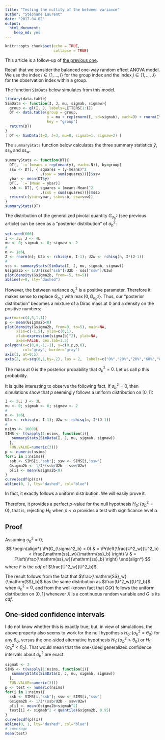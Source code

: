 ```yaml
---
title: "Testing the nullity of the between variance"
author: "Stéphane Laurent"
date: "2017-04-02"
output: 
  html_document: 
    keep_md: yes
---
```


```r
knitr::opts_chunk$set(echo = TRUE,
                      collapse = TRUE)
```

\newcommand{\SS}{\mathrm{SS}}
\newcommand{\ss}{\mathrm{ss}}

This article is a follow-up of [the previous one](http://stla.github.io/stlapblog/posts/GeneralizedCI_BAV1R.html).

Recall that we consider the balanced one-way random effect ANOVA model. 
We use the index $i\in\{1,\ldots,I\}$ for the group index and the index $j\in\{1,\ldots,J\}$ for the observation index within a group.

The function `SimData` below simulates from this model.

```r
library(data.table)
SimData <- function(I, J, mu, sigmab, sigmaw){
  group <- gl(I, J, labels=LETTERS[1:I])
  DT <- data.table(group = group, 
                   y = mu + rep(rnorm(I, sd=sigmab), each=J) + rnorm(I*J, sd=sigmaw),
                   key = "group")
  return(DT)
}
( DT <- SimData(I=2, J=3, mu=0, sigmab=1, sigmaw=2) )
```

The `summaryStats` function below calculates the three summary statistics $\bar y$, $\ss_b$ and $\ss_w$.

```r
summaryStats <- function(DT){
  DT[, `:=`(means = rep(mean(y), each=.N)), by=group]
  ssw <- DT[, { squares = (y-means)^2
                .(ssw = sum(squares))}]$ssw
  ybar <- mean(DT$y)
  DT[, `:=`(Mean = ybar)]
  ssb <- DT[, { squares = (means-Mean)^2
                .(ssb = sum(squares))}]$ssb
  return(c(ybar=ybar, ssb=ssb, ssw=ssw))
}
summaryStats(DT)
```

The distribution of the generalized pivotal quantity $G_{\sigma^2_b}$ (see previous article) can be seen as a "posterior distribution" of $\sigma^2_b$:

```r
set.seed(666)
I <- 3L; J <- 4L
mu <- 0; sigmab <- 0; sigmaw <- 2
#
n <- 1e6L
Z <- rnorm(n); U2b <- rchisq(n, I-1); U2w <- rchisq(n, I*(J-1))
#
sss <- summaryStats(SimData(I, J, mu, sigmab, sigmaw))
Gsigma2b <- 1/J*(sss["ssb"]/U2b - sss["ssw"]/U2w)
plot(density(Gsigma2b, from=-5, to=5))
abline(v=0, lty="dashed")
```

However, the between variance $\sigma^2_b$ is a positive parameter. 
Therefore it makes sense to replace $G_{\sigma^2_b}$ with 
$\max\bigl\{0, G_{\sigma^2_b}\bigr\}$. 
Thus, our "posterior distribution" becomes a mixture of a Dirac mass at $0$ and a density on the positive numbers:

```r
par(mar=c(4,3,1,1))
p <- mean(Gsigma2b<0)
plot(density(Gsigma2b, from=0, to=5), main=NA,
     xlim=c(-1,5), ylim=c(0,1), 
     xlab=expression(sigma[b]^2), ylab=NA,
     axes=FALSE, cex.lab=1.5)
polygon(x=c(0,0,-1,-1), y=c(0,p,p,0), 
        col="gray", border="gray")
axis(1, at=0:5)
axis(2, at=seq(0,1,by=.2), las = 2,  labels=c("0%","20%","20%","60%","80%","100%"))
```

The mass at $0$ is the posterior probability that $\sigma^2_b = 0$. 
Let us call $p$ this probability. 

It is quite interesting to observe the following fact. 
If $\sigma^2_b = 0$, then simulations show that $p$ seemingly follows a uniform distribution on $[0,1]$:


```r
I <- 2L; J <- 3L
mu <- 0; sigmab <- 0; sigmaw <- 2
#
n <- 1e6L
U2b <- rchisq(n, I-1); U2w <- rchisq(n, I*(J-1))
#
nsims <- 10000L
SIMS <- t(vapply(1:nsims, function(i){
   summaryStats(SimData(I, J, mu, sigmab, sigmaw))
  }, 
  FUN.VALUE=numeric(3)))
p <- numeric(nsims)
for(i in 1:nsims){
  ssb <- SIMS[i,"ssb"]; ssw <- SIMS[i,"ssw"]
  Gsigma2b <- 1/J*(ssb/U2b - ssw/U2w)
  p[i] <- mean(Gsigma2b<0)
}
curve(ecdf(p)(x))
abline(0, 1, lty="dashed", col="blue")
```

In fact, it exactly follows a uniform distribution. We will easily prove it. 

Therefore, it provides a perfect $p$-value for the null hypothesis $H_0\colon\{\sigma^2_b=0\}$, that is, 
rejecting $H_0$ when $p < \alpha$ provides a test with significance level $\alpha$.


## Proof 

Assuming $\sigma^2_b=0$, 
$$
\begin{align*}
\Pr(G_{\sigma^2_b} < 0) & =
 \Pr\left(\frac{U^2_w}{U^2_b} < \frac{\ss_w}{\ss_b} \right) \\
& = 
  F\left(\frac{\ss_w}{\ss_b} \right)
\end{align*}
$$
where $F$ is the *cdf* of $\frac{U^2_w}{U^2_b}$. 

The result follows from the fact that $\frac{\SS_w}{\SS_b}$ has the same distribution as $\frac{U^2_w}{U^2_b}$ when $\sigma^2_b=0$, and from the well-known fact that $G(X)$ follows the uniform distribution on $[0,1]$ whenever $X$ is a continuous random variable and $G$ is its *cdf*. 

## One-sided confidence intervals

I do not know whether this is exactly true, but, in view of simulations, the above property also 
seems to work for the null hypothesis $H_0\colon\{\sigma^2_b=\theta_0\}$ for any $\theta_0$, versus the one-sided alternative hypothesis $H_1\colon\{\sigma^2_b>\theta_0\}$ or $H_1\colon\{\sigma^2_b<\theta_0\}$. 
That would mean that the one-sided generalized confidence intervals about $\sigma^2_b$ are exact.

```r
sigmab <- 2
SIMS <- t(vapply(1:nsims, function(i){
   summaryStats(SimData(I, J, mu, sigmab, sigmaw))
  }, 
  FUN.VALUE=numeric(3)))
p <- test <- numeric(nsims)
for(i in 1:nsims){
  ssb <- SIMS[i,"ssb"]; ssw <- SIMS[i,"ssw"]
  Gsigma2b <- 1/J*(ssb/U2b - ssw/U2w)
  p[i] <- mean(Gsigma2b<sigmab^2)
  test[i] <- sigmab^2 < quantile(Gsigma2b, 0.95)
}
curve(ecdf(p)(x))
abline(0, 1, lty="dashed", col="blue")
# coverage
mean(test)
```
